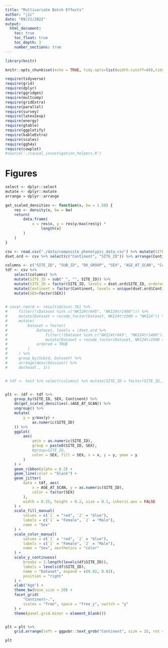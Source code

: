 ```yaml
---
title: "Multivariate Batch Effects"
author: "j1c"
date: "09/21/2022"
output:
  html_document:
    toc: true
    toc_float: true
    toc_depth: 3
    number_sections: true
---
```


```r
library(knitr)

knitr::opts_chunk$set(echo = TRUE, tidy.opts=list(width.cutoff=60),tidy=TRUE)
```

```r
require(tidyverse)
require(grid)
require(dplyr)
require(ggridges)
require(multcomp)
require(gridExtra)
require(parallel)
require(survey)
require(latex2exp)
require(energy)
require(gtable)
require(ggplotify)
require(kableExtra)
require(scales)
require(ggh4x)
require(cowplot)
#source('./causal_investigation_helpers.R')
```

# Figures


```r
select <- dplyr::select
mutate <- dplyr::mutate
arrange = dplyr::arrange

get_scaled_densities <- function(x, bw = 1.58) {
    res <- density(x, bw = bw)
    return(
        data.frame(
            x = res$x, y = res$y/max(res$y) *
                length(x)
        )
    )
}
```

```r
csv <- read.csv("./data/composite_phenotypic_data.csv") %>% mutate(SITE_ID = gsub("_", "", SITE_ID))
dset.ord <- csv %>% select(c("Continent", "SITE_ID")) %>% arrange(Continent, SITE_ID) %>% distinct()

columns <- c("SITE_ID", "SUB_ID", "DX_GROUP", "SEX", "AGE_AT_SCAN", "Continent")
tdf <- csv %>%
    select(columns) %>%
    mutate(SITE_ID = sub("_", "", SITE_ID)) %>%
    mutate(SITE_ID = factor(SITE_ID, levels = dset.ord$SITE_ID, ordered = TRUE)) %>%
    mutate(Continent = factor(Continent, levels = unique(dset.ord$Continent))) %>%
    mutate(SEX=factor(SEX))
    

```

```r
# covar.reord <- results$Covar.Tbl %>%
#     filter(!(Dataset %in% c("NKI24tr645", "NKI24tr1400"))) %>%
#     mutate(Dataset = recode_factor(Dataset, NKI24tr2500 = "NKI24")) %>%
#     mutate(
#         Dataset = factor(
#             Dataset, levels = (dset.ord %>%
#                 filter(!(Dataset %in% c("NKI24tr645", "NKI24tr1400"))) %>%
#                 mutate(Dataset = recode_factor(Dataset, NKI24tr2500 = "NKI24")))$Dataset,
#             ordered = TRUE
#         )
#     ) %>%
#     group_by(Subid, Dataset) %>%
#     arrange(desc(Session)) %>%
#     do(head(., 1))


# tdf <- test %>% select(columns) %>% mutate(SITE_ID = factor(SITE_ID,)) %>% mutate(Continent = factor(Continent, ordered=TRUE)) %>% mutate(SEX = factor(SEX)) %>% mutate(DX_GROUP = factor(DX_GROUP)) %>% group_by(SITE_ID) 


plt <- (df <- tdf %>%
    group_by(SITE_ID, SEX, Continent) %>%
    do(get_scaled_densities(.$AGE_AT_SCAN)) %>%
    ungroup() %>%
    mutate(
        y = y/max(y) +
            as.numeric(SITE_ID)
    )) %>%
    ggplot(
        aes(
            ymin = as.numeric(SITE_ID),
            group = paste0(SITE_ID, SEX),
            #group=SITE_ID,
            color = SEX, fill = SEX, x = x, y = y, ymax = y
        )
    ) +
    geom_ribbon(alpha = 0.2) +
    geom_line(color = "black") +
    geom_jitter(
        data = tdf, aes(
            x = AGE_AT_SCAN, y = as.numeric(SITE_ID),
            color = factor(SEX)
        ),
        width = 0.25, height = 0.2, size = 0.1, inherit.aes = FALSE
    ) +
    scale_fill_manual(
        values = c(`1` = "red", `2` = "blue"),
        labels = c(`1` = "Female", `2` = "Male"),
        name = "Sex"
    ) +
    scale_color_manual(
        values = c(`1` = "red", `2` = "blue"),
        labels = c(`1` = "Female", `2` = "Male"),
        name = "Sex", aesthetics = "color"
    ) +
    scale_y_continuous(
        breaks = 1:length(levels(df$SITE_ID)),
        labels = levels(df$SITE_ID),
        name = "Dataset", expand = c(0.02, 0.02),
        position = "right"
    ) +
    xlab("Age") +
    theme_bw(base_size = 20) +
    facet_grid(
        "Continent~.",
        scales = "free", space = "free_y", switch = "y"
    ) +
    theme(panel.grid.minor = element_blank())


plt = plt %>%
    grid.arrange(left = ggpubr::text_grob("Continent", size = 25, rot = 90))

plt


```


